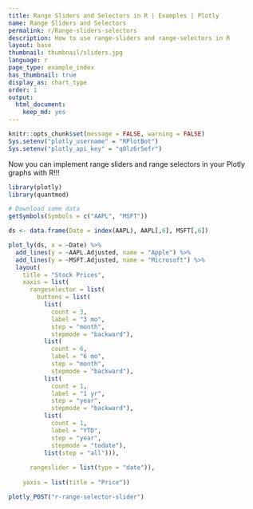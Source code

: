 ```yaml
---
title: Range Sliders and Selectors in R | Examples | Plotly
name: Range Sliders and Selectors
permalink: r/Range-sliders-selectors
description: How to use range-sliders and range-selectors in R
layout: base
thumbnail: thumbnail/sliders.jpg
language: r
page_type: example_index
has_thumbnail: true
display_as: chart_type
order: 1
output: 
  html_document: 
    keep_md: yes
---
```


```r
knitr::opts_chunk$set(message = FALSE, warning = FALSE)
Sys.setenv("plotly_username" = "RPlotBot")
Sys.setenv("plotly_api_key" = "q0lz6r5efr")
```

Now you can implement range sliders and range selectors in your Plotly graphs with R!!!

```r
library(plotly)
library(quantmod)

# Download some data
getSymbols(Symbols = c("AAPL", "MSFT"))

ds <- data.frame(Date = index(AAPL), AAPL[,6], MSFT[,6])

plot_ly(ds, x = ~Date) %>%
  add_lines(y = ~AAPL.Adjusted, name = "Apple") %>% 
  add_lines(y = ~MSFT.Adjusted, name = "Microsoft") %>% 
  layout(
    title = "Stock Prices",
    xaxis = list(
      rangeselector = list(
        buttons = list(
          list(
            count = 3, 
            label = "3 mo", 
            step = "month",
            stepmode = "backward"),
          list(
            count = 6, 
            label = "6 mo", 
            step = "month",
            stepmode = "backward"),
          list(
            count = 1, 
            label = "1 yr", 
            step = "year",
            stepmode = "backward"),
          list(
            count = 1, 
            label = "YTD", 
            step = "year",
            stepmode = "todate"),
          list(step = "all"))),
      
      rangeslider = list(type = "date")),
    
    yaxis = list(title = "Price"))
```

```r
plotly_POST("r-range-selector-slider")
```
